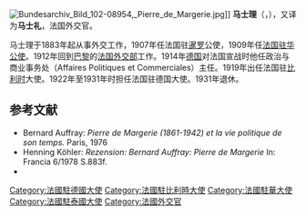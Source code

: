 [[File:Bundesarchiv_Bild_102-08954,_Pierre_de_Margerie.jpg|thumb]]]]
'''马士理'''（{{lang-fr|'''Pierre de Margerie'''}}，{{bd|1861年||1942年||catidx=Margerie}}），又译为'''马士礼'''，法国外交官。

马士理于1883年起从事外交工作，1907年任法国驻[[暹罗|暹罗]]公使，1909年任[[法国驻华公使|法国驻华公使]]。1912年回到[[巴黎|巴黎]]的[[法国外交部|法国外交部]]工作。1914年[[德国|德国]]对法国宣战时他任政治与商业事务处（Affaires Politiques et Commerciales）主任。1919年出任法国驻[[比利时|比利时]]大使。1922年至1931年时担任法国驻德国大使。1931年退休。

== 参考文献 ==
{{Commonscat|Pierre de Margerie}}
{{reflistH}}
*Bernard Auffray: ''Pierre de Margerie (1861-1942) et la vie politique de son temps.'' Paris, 1976 
*Henning Köhler: ''Rezension: Bernard Auffray: Pierre de Margerie'' In: Francia 6/1978 S.883f.
*{{cite book|title=《近代来华外国人名辞典》|publisher=中国社会科学出版社|author=中国社会科学院近代史研究所翻译室|year=1981}}
{{reflistF}}

{{法国政治人物小作品}}
{{DEFAULTSORT:Margerie, Pierre de}}
[[Category:法國駐德國大使|Category:法國駐德國大使]]
[[Category:法國駐比利時大使|Category:法國駐比利時大使]]
[[Category:法國駐華大使|Category:法國駐華大使]]
[[Category:法國駐泰國大使|Category:法國駐泰國大使]]
[[Category:法國外交官|Category:法國外交官]]